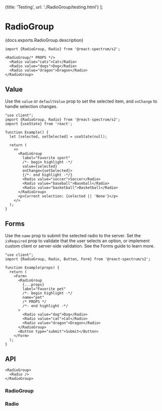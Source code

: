 

  {title: 'Testing', url: './RadioGroup/testing.html'}
];

# RadioGroup

<PageDescription>{docs.exports.RadioGroup.description}</PageDescription>

```tsx render docs={docs.exports.RadioGroup} links={docs.links} props={['label', 'size', 'orientation', 'labelPosition', 'description', 'contextualHelp', 'isEmphasized', 'isDisabled']} initialProps={{label: 'Favorite pet'}} type="s2"
import {RadioGroup, Radio} from '@react-spectrum/s2';

<RadioGroup/* PROPS */>
  <Radio value="cats">Cat</Radio>
  <Radio value="dogs">Dog</Radio>
  <Radio value="dragon">Dragon</Radio>
</RadioGroup>
```

## Value

Use the `value` or `defaultValue` prop to set the selected item, and `onChange` to handle selection changes.

```tsx render
"use client";
import {RadioGroup, Radio} from '@react-spectrum/s2';
import {useState} from 'react';

function Example() {
  let [selected, setSelected] = useState(null);

  return (
    <>
      <RadioGroup
        label="Favorite sport"
        /*- begin highlight -*/
        value={selected}
        onChange={setSelected}>
        {/*- end highlight -*/}
        <Radio value="soccer">Soccer</Radio>
        <Radio value="baseball">Baseball</Radio>
        <Radio value="basketball">Basketball</Radio>
      </RadioGroup>
      <p>Current selection: {selected || 'None'}</p>
    </>
  );
}
```

## Forms

Use the `name` prop to submit the selected radio to the server. Set the `isRequired` prop to validate that the user selects an option, or implement custom client or server-side validation. See the Forms guide to learn more.

```tsx render docs={docs.exports.RadioGroup} links={docs.links} props={['isRequired', 'necessityIndicator']} initialProps={{isRequired: true}} wide
"use client";
import {RadioGroup, Radio, Button, Form} from '@react-spectrum/s2';

function Example(props) {
  return (
    <Form>
      <RadioGroup
        {...props}
        label="Favorite pet"
        /*- begin highlight -*/
        name="pet"
        /* PROPS */
        /*- end highlight -*/
      >
        <Radio value="dog">Dog</Radio>
        <Radio value="cat">Cat</Radio>
        <Radio value="dragon">Dragon</Radio>
      </RadioGroup>
      <Button type="submit">Submit</Button>
    </Form>
  );
}
```

## API

```tsx links={{RadioGroup: '#radiogroup', Radio: '#radio'}}
<RadioGroup>
  <Radio />
</RadioGroup>
```

### RadioGroup

<PropTable component={docs.exports.RadioGroup} links={docs.links} />

### Radio

<PropTable component={docs.exports.Radio} links={docs.links} />
